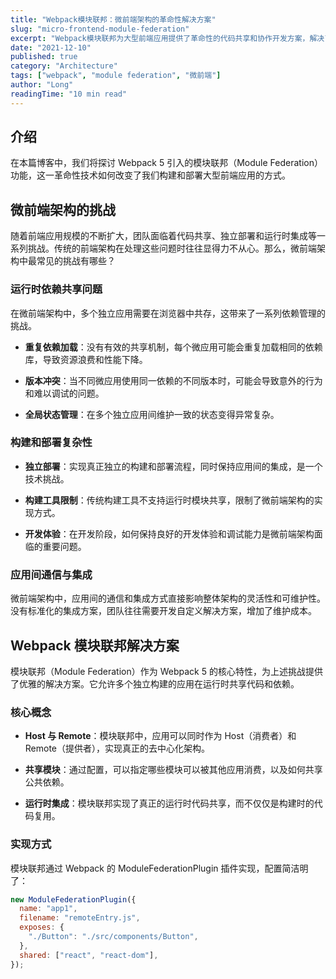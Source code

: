 ```yaml
---
title: "Webpack模块联邦：微前端架构的革命性解决方案"
slug: "micro-frontend-module-federation"
excerpt: "Webpack模块联邦为大型前端应用提供了革命性的代码共享和协作开发方案，解决了微前端架构中的关键挑战。"
date: "2021-12-10"
published: true
category: "Architecture"
tags: ["webpack", "module federation", "微前端"]
author: "Long"
readingTime: "10 min read"
---
```



## 介绍

在本篇博客中，我们将探讨 Webpack 5 引入的模块联邦（Module Federation）功能，这一革命性技术如何改变了我们构建和部署大型前端应用的方式。

## 微前端架构的挑战

随着前端应用规模的不断扩大，团队面临着代码共享、独立部署和运行时集成等一系列挑战。传统的前端架构在处理这些问题时往往显得力不从心。那么，微前端架构中最常见的挑战有哪些？

### 运行时依赖共享问题

在微前端架构中，多个独立应用需要在浏览器中共存，这带来了一系列依赖管理的挑战。

- **重复依赖加载**：没有有效的共享机制，每个微应用可能会重复加载相同的依赖库，导致资源浪费和性能下降。

- **版本冲突**：当不同微应用使用同一依赖的不同版本时，可能会导致意外的行为和难以调试的问题。

- **全局状态管理**：在多个独立应用间维护一致的状态变得异常复杂。

### 构建和部署复杂性

- **独立部署**：实现真正独立的构建和部署流程，同时保持应用间的集成，是一个技术挑战。

- **构建工具限制**：传统构建工具不支持运行时模块共享，限制了微前端架构的实现方式。

- **开发体验**：在开发阶段，如何保持良好的开发体验和调试能力是微前端架构面临的重要问题。

### 应用间通信与集成

微前端架构中，应用间的通信和集成方式直接影响整体架构的灵活性和可维护性。没有标准化的集成方案，团队往往需要开发自定义解决方案，增加了维护成本。

## Webpack 模块联邦解决方案

模块联邦（Module Federation）作为 Webpack 5 的核心特性，为上述挑战提供了优雅的解决方案。它允许多个独立构建的应用在运行时共享代码和依赖。

### 核心概念

- **Host 与 Remote**：模块联邦中，应用可以同时作为 Host（消费者）和 Remote（提供者），实现真正的去中心化架构。

- **共享模块**：通过配置，可以指定哪些模块可以被其他应用消费，以及如何共享公共依赖。

- **运行时集成**：模块联邦实现了真正的运行时代码共享，而不仅仅是构建时的代码复用。

### 实现方式

模块联邦通过 Webpack 的 ModuleFederationPlugin 插件实现，配置简洁明了：

```javascript
new ModuleFederationPlugin({
  name: "app1",
  filename: "remoteEntry.js",
  exposes: {
    "./Button": "./src/components/Button",
  },
  shared: ["react", "react-dom"],
});
```
